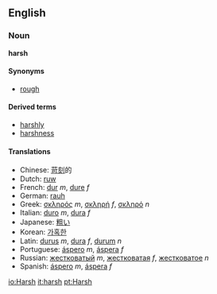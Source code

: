 ==English==
===Noun===
'''harsh'''

====Synonyms====
*[[rough]]

====Derived terms====
*[[harshly]]
*[[harshness]]

====Translations====
*Chinese: [[苛刻]]的
*Dutch: [[ruw]]
*French: [[dur]] ''m'', [[dure]] ''f''
*German: [[rauh]]
*Greek: [[σκληρός]] ''m'', [[σκληρή]] ''f'', [[σκληρό]] ''n''
*Italian: [[duro]] ''m'', [[dura]] ''f''
*Japanese: [[粗い]]
*Korean: [[가혹한]]
*Latin: [[durus]] ''m'', [[dura]] ''f'', [[durum]] ''n''
*Portuguese: [[áspero]] ''m'', [[áspera]] ''f''
*Russian: [[жестковатый]] ''m'', [[жестковатая]] ''f'', [[жестковатое]] ''n''
*Spanish: [[áspero]] ''m'', [[áspera]] ''f''

[[io:Harsh]]
[[it:harsh]]
[[pt:Harsh]]